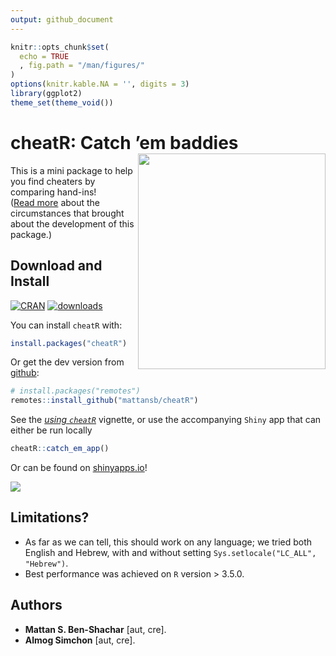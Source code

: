 ```yaml
---
output: github_document
---
```


```r
knitr::opts_chunk$set(
  echo = TRUE
  , fig.path = "/man/figures/"
)
options(knitr.kable.NA = '', digits = 3)
library(ggplot2)
theme_set(theme_void())
```

<!-- README.md is generated from README.Rmd. Please edit that file -->

# cheatR: Catch 'em baddies <img src="man/figures/cheatRball.png" align="right" height="345" width="300"/>

This is a mini package to help you find cheaters by comparing hand-ins!  
([Read more](https://shouldbewriting.netlify.com/posts/2018-07-29-cheatr/) about the circumstances that brought about the development of this package.)

## Download and Install

[![CRAN](http://www.r-pkg.org/badges/version/cheatR)](https://cran.r-project.org/package=cheatR)
[![downloads](http://cranlogs.r-pkg.org/badges/cheatR)](https://cran.r-project.org/package=cheatR)

You can install `cheatR` with:

```r
install.packages("cheatR")
```

Or get the dev version from [github](https://github.com/mattansb/cheatR):

```r
# install.packages("remotes")
remotes::install_github("mattansb/cheatR")
```

See the [*using `cheatR`*](https://mattansb.github.io/cheatR/articles/using-cheatR.html) vignette, or use the accompanying `Shiny` app that can either be run locally 

```r
cheatR::catch_em_app()
```

Or can be found on [shinyapps.io](https://almogsi.shinyapps.io/cheatR/)!

<img src="man/figures/shiny_app.PNG" align="center"/>

## Limitations?
  
  - As far as we can tell, this should work on any language; we tried both English and Hebrew, with and without setting `Sys.setlocale("LC_ALL", "Hebrew")`.  
  - Best performance was achieved on `R` version > 3.5.0.

## Authors

  - **Mattan S. Ben-Shachar** [aut, cre].
  - **Almog Simchon** [aut, cre].
